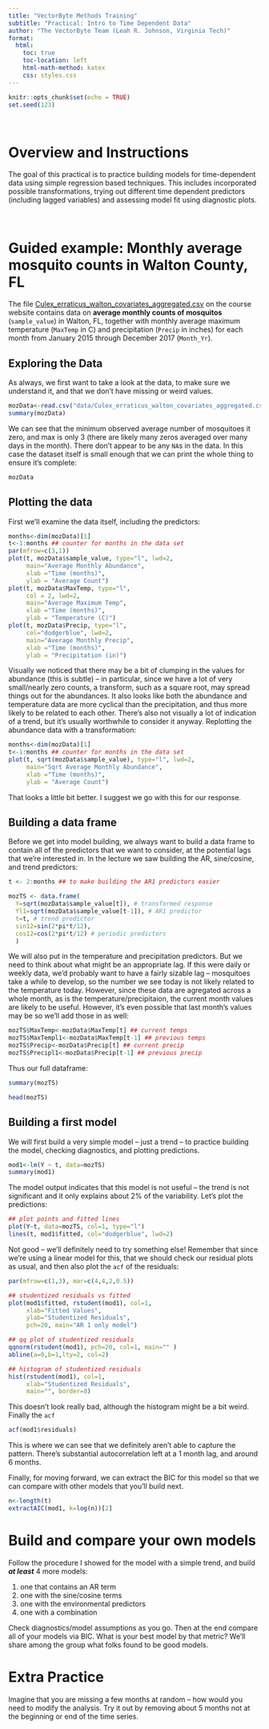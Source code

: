 ```yaml
---
title: "VectorByte Methods Training"
subtitle: "Practical: Intro to Time Dependent Data"
author: "The VectorByte Team (Leah R. Johnson, Virginia Tech)"
format:
  html:
    toc: true
    toc-location: left
    html-math-method: katex
    css: styles.css
---
```


```r
knitr::opts_chunk$set(echo = TRUE)
set.seed(123)
```

<br>

# Overview and Instructions

The goal of this practical is to practice building models for time-dependent data using simple regression based techniques. This includes incorporated possible transformations, trying out different time dependent predictors (including lagged variables) and assessing model fit using diagnostic plots. 

<br>

# Guided example: Monthly average mosquito counts in Walton County, FL

The file [Culex_erraticus_walton_covariates_aggregated.csv](data/Culex_erraticus_walton_covariates_aggregated.csv) on the course website contains data on **average monthly counts of mosquitos** (`sample_value`) in Walton, FL, together with monthly average maximum temperature (`MaxTemp` in C) and precipitation (`Precip` in inches) for each month from January 2015 through December 2017 (`Month_Yr`).


## Exploring the Data

As always, we first want to take a look at the data, to make sure we understand it, and that we don't have missing or weird values.

```r
mozData<-read.csv("data/Culex_erraticus_walton_covariates_aggregated.csv")
summary(mozData)
```
We can see that the minimum observed average number of mosquitoes it zero, and max is only 3 (there are likely many zeros averaged over many days in the month). There don't appear to be any `NA`s in the data. In this case the dataset itself is small enough that we can print the whole thing to ensure it's complete:
```r
mozData
```

## Plotting the data

First we'll examine the data itself, including the predictors:

```r
months<-dim(mozData)[1]
t<-1:months ## counter for months in the data set
par(mfrow=c(3,1))
plot(t, mozData$sample_value, type="l", lwd=2, 
     main="Average Monthly Abundance", 
     xlab ="Time (months)", 
     ylab = "Average Count")
plot(t, mozData$MaxTemp, type="l",
     col = 2, lwd=2, 
     main="Average Maximum Temp", 
     xlab ="Time (months)", 
     ylab = "Temperature (C)")
plot(t, mozData$Precip, type="l",
     col="dodgerblue", lwd=2,
     main="Average Monthly Precip", 
     xlab ="Time (months)", 
     ylab = "Precipitation (in)")

```
Visually we noticed that there may be a bit of clumping in the values for abundance (this is subtle) -- in particular, since we have a lot of very small/nearly zero counts, a transform, such as a square root, may spread things out for the abundances. It also looks like both the abundance and temperature data are more cyclical than the precipitation, and thus more likely to be related to each other. There's also not visually a lot of indication of a trend, but it's usually worthwhile to consider it anyway. Replotting the abundance data with a transformation:

```r
months<-dim(mozData)[1]
t<-1:months ## counter for months in the data set
plot(t, sqrt(mozData$sample_value), type="l", lwd=2, 
     main="Sqrt Average Monthly Abundance", 
     xlab ="Time (months)", 
     ylab = "Average Count")
```

That looks a little bit better. I suggest we go with this for our response. 

## Building a data frame

Before we get into model building, we always want to build a data frame to contain all of the predictors that we want to consider, at the potential lags that we're interested in. In the lecture we saw building the AR, sine/cosine, and trend predictors:
```r
t <- 2:months ## to make building the AR1 predictors easier

mozTS <- data.frame(
  Y=sqrt(mozData$sample_value[t]), # transformed response
  Yl1=sqrt(mozData$sample_value[t-1]), # AR1 predictor
  t=t, # trend predictor
  sin12=sin(2*pi*t/12), 
  cos12=cos(2*pi*t/12) # periodic predictors
  )
```

We will also put in the temperature and precipitation predictors. But we need to think about what might be an appropriate lag. If this were daily or weekly data, we'd probably want to have a fairly sizable lag -- mosquitoes take a while to develop, so the number we see today is not likely related to the temperature today. However, since these data are agregated across a whole month, as is the temperature/precipitaion, the current month values are likely to be useful. However, it's even possible that last month's values may be so we'll add those in as well:

```r
mozTS$MaxTemp<-mozData$MaxTemp[t] ## current temps
mozTS$MaxTempl1<-mozData$MaxTemp[t-1] ## previous temps
mozTS$Precip<-mozData$Precip[t] ## current precip
mozTS$Precipl1<-mozData$Precip[t-1] ## previous precip
```

Thus our full dataframe:
```r
summary(mozTS)
```

```r
head(mozTS)
```

## Building a first model

We will first build a very simple model -- just a trend  -- to practice building the model, checking diagnostics, and plotting predictions.

```r
mod1<-lm(Y ~ t, data=mozTS)
summary(mod1)
```

The model output indicates that this model is not useful -- the trend is not significant and it only explains about 2% of the variability. Let's plot the predictions:

```r
## plot points and fitted lines
plot(Y~t, data=mozTS, col=1, type="l")
lines(t, mod1$fitted, col="dodgerblue", lwd=2)
```


Not good -- we'll definitely need to try something else! Remember that since we're using a linear model for this, that we should check our residual plots as usual, and then also plot the `acf` of the residuals:

```r
par(mfrow=c(1,3), mar=c(4,4,2,0.5))   

## studentized residuals vs fitted
plot(mod1$fitted, rstudent(mod1), col=1,
     xlab="Fitted Values", 
     ylab="Studentized Residuals", 
     pch=20, main="AR 1 only model")

## qq plot of studentized residuals
qqnorm(rstudent(mod1), pch=20, col=1, main="" )
abline(a=0,b=1,lty=2, col=2)

## histogram of studentized residuals
hist(rstudent(mod1), col=1, 
     xlab="Studentized Residuals", 
     main="", border=8)
```

This doesn't look really bad, although the histogram might be a bit weird. Finally the `acf`

```r
acf(mod1$residuals)
```
This is where we can see that we definitely aren't able to capture the pattern. There's substantial autocorrelation left at a 1 month lag, and around 6 months. 

Finally, for moving forward, we can extract the BIC for this model so that we can compare with other models that you'll build next. 

```r
n<-length(t)
extractAIC(mod1, k=log(n))[2]
```

# Build and compare your own models

Follow the procedure I showed for the model with a simple trend, and build ***at least*** 4 more models:

1. one that contains an AR term
2. one with the sine/cosine terms
3. one with the environmental predictors
4. one with a combination

Check diagnostics/model assumptions as you go. Then at the end compare all of your models via BIC. What is your best model by that metric? We'll share among the group what folks found to be good models. 

# Extra Practice 

Imagine that you are missing a few months at random -- how would you need to modify the analysis. Try it out by removing about 5 months not at the beginning or end of the time series. 

